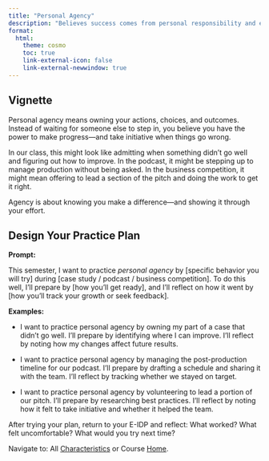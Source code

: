 ```yaml
---
title: "Personal Agency"
description: "Believes success comes from personal responsibility and effort, not luck."
format: 
  html: 
    theme: cosmo
    toc: true
    link-external-icon: false
    link-external-newwindow: true
---
```


## Vignette

Personal agency means owning your actions, choices, and outcomes. Instead of waiting for someone else to step in, you believe you have the power to make progress—and take initiative when things go wrong.

In our class, this might look like admitting when something didn’t go well and figuring out how to improve. In the podcast, it might be stepping up to manage production without being asked. In the business competition, it might mean offering to lead a section of the pitch and doing the work to get it right.

Agency is about knowing you make a difference—and showing it through your effort.

## Design Your Practice Plan

**Prompt:**

This semester, I want to practice *personal agency* by [specific behavior you will try] during [case study / podcast / business competition]. To do this well, I’ll prepare by [how you’ll get ready], and I’ll reflect on how it went by [how you’ll track your growth or seek feedback].

**Examples:**

- I want to practice personal agency by owning my part of a case that didn’t go well. I’ll prepare by identifying where I can improve. I’ll reflect by noting how my changes affect future results.

- I want to practice personal agency by managing the post-production timeline for our podcast. I’ll prepare by drafting a schedule and sharing it with the team. I’ll reflect by tracking whether we stayed on target.

- I want to practice personal agency by volunteering to lead a portion of our pitch. I’ll prepare by researching best practices. I’ll reflect by noting how it felt to take initiative and whether it helped the team.

After trying your plan, return to your E-IDP and reflect: What worked? What felt uncomfortable? What would you try next time?

::: footer
Navigate to: All [Characteristics](https://laurenchenarides.github.io/csu-arec-224/mentors/eidp.html#instructions) or Course [Home](https://laurenchenarides.github.io/csu-arec-224/).
:::
